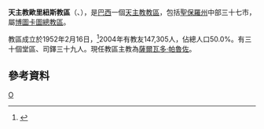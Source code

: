 {{Infobox Roman Catholic diocese
|name=歐里紐斯

|jurisdiction=教區
|latin = Dioecesis Parvauratana

|image = Catedral Bom Jesus Ourinhos.jpg

|caption =善耶穌主教座堂

|location = [[巴西|巴西]]
|territory = [[聖保羅州|聖保羅州]]中部
|population =147,305
|rite = [[罗马礼|罗马礼]]
|patron =
|province = 博圖卡圖
|established = 1952年
|cathedral = 善耶穌主教座堂
|co-cathedral =
|leadership = 主教
|website =
|patriarch=
|metropolitan =
|ordinary =薩爾瓦多·帕魯佐
|coadjutor archbishop =
|coadjutor bishop =
|auxiliary =
|emeritus =
}}
'''天主教歐里紐斯教區'''（{{lang-la|Dioecesis Parvauratana}}、{{lang-pt|Diocese de Ourinhos}}），是[[巴西|巴西]]一個[[天主教|天主教]][[教區|教區]]，包括[[聖保羅州|聖保羅州]]中部三十七市，屬[[天主教博圖卡圖總教區|博圖卡圖總教區]]。

教區成立於1952年2月16日，<ref>{{Cite web |url=http://www.vatican.va/holy_father/john_paul_ii/apost_constitutions/documents/hf_jp-ii_apc_19981230_ad-aptius-consulendum_lt.html |title=成立教區的宗座憲令 |access-date=2014-01-21 |archive-date=2014-05-18 |archive-url=https://web.archive.org/web/20140518003016/http://www.vatican.va/holy_father/john_paul_ii/apost_constitutions/documents/hf_jp-ii_apc_19981230_ad-aptius-consulendum_lt.html |dead-url=no }}</ref>2004年有教友147,305人，佔總人口50.0%。有三十個堂區、司鐸三十九人。現任教區主教為[[薩爾瓦多·帕魯佐|薩爾瓦多·帕魯佐]]。

==參考資料==
{{reflist}}

[[Category:巴西天主教教區|O]]
